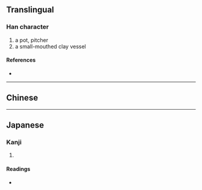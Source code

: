 {{character info/new}}
==Translingual==

===Han character===
{{Han char|rn=98|rad=瓦|as=14|sn=19|four=66717|canj=BCMVN|ids=⿱賏瓦}}

# a pot, pitcher
# a small-mouthed clay vessel

====References====
* {{Han ref|kx=0752.270|dkj=21620|dj=1160.100|hdz=21433.080|uh=7516|ud=29974|bh=F277|bd=62071}}

----

==Chinese==
{{zh-see|罌|v}}

----

==Japanese==

===Kanji===
{{ja-kanji|grade=|rs=瓦14}}

# {{defn|lang=ja|sort=瓦14}}

====Readings====
* {{ja-readings|on=[[おう]] (ō), [[えい]] (ei), [[よう]] (yō)|kun=[[ほとぎ]] (hotogi), [[かめ]] (kame), [[もたい]] (motai)|nanori=}}